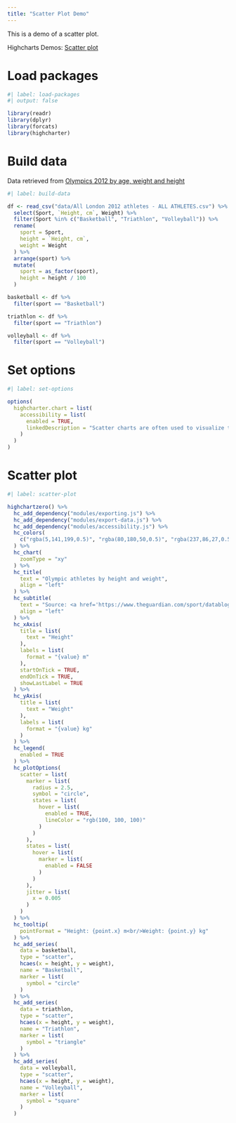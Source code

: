 ```yaml
---
title: "Scatter Plot Demo"
---
```


This is a demo of a scatter plot.

Highcharts Demos: [Scatter plot](https://www.highcharts.com/demo/scatter)

# Load packages

```r
#| label: load-packages
#| output: false

library(readr)
library(dplyr)
library(forcats)
library(highcharter)
```

# Build data

Data retrieved from [Olympics 2012 by age, weight and height](https://www.theguardian.com/sport/datablog/2012/aug/07/olympics-2012-athletes-age-weight-height)

```r
#| label: build-data

df <- read_csv("data/All London 2012 athletes - ALL ATHLETES.csv") %>% 
  select(Sport, `Height, cm`, Weight) %>% 
  filter(Sport %in% c("Basketball", "Triathlon", "Volleyball")) %>% 
  rename(
    sport = Sport,
    height = `Height, cm`,
    weight = Weight
  ) %>% 
  arrange(sport) %>% 
  mutate(
    sport = as_factor(sport),
    height = height / 100
  )

basketball <- df %>% 
  filter(sport == "Basketball")

triathlon <- df %>% 
  filter(sport == "Triathlon")

volleyball <- df %>% 
  filter(sport == "Volleyball")
```

# Set options

```r
#| label: set-options

options(
  highcharter.chart = list(
    accessibility = list(
      enabled = TRUE,
      linkedDescription = "Scatter charts are often used to visualize the relationships between data in two dimensions. This chart is visualizing olympic contestants by sport, showing how various sports prefer different characteristics."
    )
  )
)
```

# Scatter plot

```r
#| label: scatter-plot

highchartzero() %>% 
  hc_add_dependency("modules/exporting.js") %>% 
  hc_add_dependency("modules/export-data.js") %>% 
  hc_add_dependency("modules/accessibility.js") %>% 
  hc_colors(
    c("rgba(5,141,199,0.5)", "rgba(80,180,50,0.5)", "rgba(237,86,27,0.5)")
  ) %>% 
  hc_chart(
    zoomType = "xy"
  ) %>% 
  hc_title(
    text = "Olympic athletes by height and weight",
    align = "left"
  ) %>% 
  hc_subtitle(
    text = "Source: <a href='https://www.theguardian.com/sport/datablog/2012/aug/07/olympics-2012-athletes-age-weight-height'>The Guardian</a>",
    align = "left"
  ) %>% 
  hc_xAxis(
    title = list(
      text = "Height"
    ),
    labels = list(
      format = "{value} m"
    ),
    startOnTick = TRUE,
    endOnTick = TRUE,
    showLastLabel = TRUE
  ) %>% 
  hc_yAxis(
    title = list(
      text = "Weight"
    ),
    labels = list(
      format = "{value} kg"
    )
  ) %>% 
  hc_legend(
    enabled = TRUE
  ) %>% 
  hc_plotOptions(
    scatter = list(
      marker = list(
        radius = 2.5,
        symbol = "circle",
        states = list(
          hover = list(
            enabled = TRUE,
            lineColor = "rgb(100, 100, 100)"
          )
        )
      ),
      states = list(
        hover = list(
          marker = list(
            enabled = FALSE
          )
        )
      ),
      jitter = list(
        x = 0.005
      )
    )
  ) %>% 
  hc_tooltip(
    pointFormat = "Height: {point.x} m<br/>Weight: {point.y} kg"
  ) %>% 
  hc_add_series(
    data = basketball,
    type = "scatter",
    hcaes(x = height, y = weight),
    name = "Basketball",
    marker = list(
      symbol = "circle"
    )
  ) %>% 
  hc_add_series(
    data = triathlon,
    type = "scatter",
    hcaes(x = height, y = weight),
    name = "Triathlon",
    marker = list(
      symbol = "triangle"
    )
  ) %>% 
  hc_add_series(
    data = volleyball,
    type = "scatter",
    hcaes(x = height, y = weight),
    name = "Volleyball",
    marker = list(
      symbol = "square"
    )
  )
```
